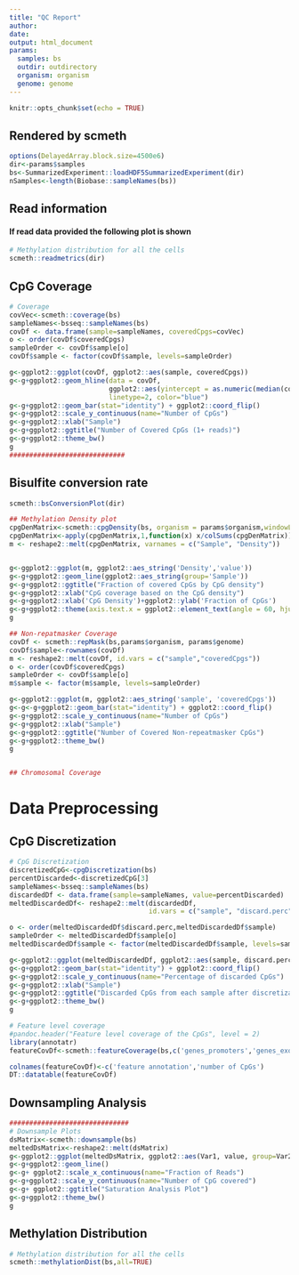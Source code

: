 ```yaml
---
title: "QC Report"
author: 
date: 
output: html_document
params:
  samples: bs
  outdir: outdirectory
  organism: organism
  genome: genome
---
```


```r
knitr::opts_chunk$set(echo = TRUE)
```

## Rendered by scmeth

```r
options(DelayedArray.block.size=4500e6)
dir<-params$samples
bs<-SummarizedExperiment::loadHDF5SummarizedExperiment(dir)
nSamples<-length(Biobase::sampleNames(bs))
```

## Read information
#### If read data provided the following plot is shown
```r
# Methylation distribution for all the cells
scmeth::readmetrics(dir)
```


## CpG Coverage 

```r

# Coverage
covVec<-scmeth::coverage(bs)
sampleNames<-bsseq::sampleNames(bs)
covDf <- data.frame(sample=sampleNames, coveredCpgs=covVec)
o <- order(covDf$coveredCpgs)
sampleOrder <- covDf$sample[o]
covDf$sample <- factor(covDf$sample, levels=sampleOrder)

g<-ggplot2::ggplot(covDf, ggplot2::aes(sample, coveredCpgs))
g<-g+ggplot2::geom_hline(data = covDf,
                         ggplot2::aes(yintercept = as.numeric(median(coveredCpgs))),
                         linetype=2, color="blue")
g<-g+ggplot2::geom_bar(stat="identity") + ggplot2::coord_flip()
g<-g+ggplot2::scale_y_continuous(name="Number of CpGs")
g<-g+ggplot2::xlab("Sample")
g<-g+ggplot2::ggtitle("Number of Covered CpGs (1+ reads)")
g<-g+ggplot2::theme_bw()
g
#############################
```

## Bisulfite conversion rate
```r
scmeth::bsConversionPlot(dir)

```



```r
## Methylation Density plot
cpgDenMatrix<-scmeth::cpgDensity(bs, organism = params$organism,windowLength=1000)
cpgDenMatrix<-apply(cpgDenMatrix,1,function(x) x/colSums(cpgDenMatrix))
m <- reshape2::melt(cpgDenMatrix, varnames = c("Sample", "Density"))


g<-ggplot2::ggplot(m, ggplot2::aes_string('Density','value'))
g<-g+ggplot2::geom_line(ggplot2::aes_string(group='Sample'))
g<-g+ggplot2::ggtitle("Fraction of covered CpGs by CpG density") 
g<-g+ggplot2::xlab("CpG coverage based on the CpG density") 
g<-g+ggplot2::xlab('CpG Density')+ggplot2::ylab('Fraction of CpGs')
g<-g+ggplot2::theme(axis.text.x = ggplot2::element_text(angle = 60, hjust = 1))
g

```



```r
## Non-repatmasker Coverage
covDf <- scmeth::repMask(bs,params$organism, params$genome)
covDf$sample<-rownames(covDf)
m <- reshape2::melt(covDf, id.vars = c("sample","coveredCpgs"))
o <- order(covDf$coveredCpgs)
sampleOrder <- covDf$sample[o]
m$sample <- factor(m$sample, levels=sampleOrder)

g<-ggplot2::ggplot(m, ggplot2::aes_string('sample', 'coveredCpgs'))
g<-g<-g+ggplot2::geom_bar(stat="identity") + ggplot2::coord_flip()
g<-g+ggplot2::scale_y_continuous(name="Number of CpGs") 
g<-g+ggplot2::xlab("Sample") 
g<-g+ggplot2::ggtitle("Number of Covered Non-repeatmasker CpGs")  
g<-g+ggplot2::theme_bw()
g


## Chromosomal Coverage
```

# Data Preprocessing
## CpG Discretization

```r
# CpG Discretization
discretizedCpG<-cpgDiscretization(bs)
percentDiscarded<-discretizedCpG[3]
sampleNames<-bsseq::sampleNames(bs)
discardedDf <- data.frame(sample=sampleNames, value=percentDiscarded)
meltedDiscardedDf<- reshape2::melt(discardedDf, 
                                   id.vars = c("sample", "discard.perc"))

o <- order(meltedDiscardedDf$discard.perc,meltedDiscardedDf$sample)
sampleOrder <- meltedDiscardedDf$sample[o]
meltedDiscardedDf$sample <- factor(meltedDiscardedDf$sample, levels=sampleOrder)

g<-ggplot2::ggplot(meltedDiscardedDf, ggplot2::aes(sample, discard.perc))
g<-g+ggplot2::geom_bar(stat="identity") + ggplot2::coord_flip() 
g<-g+ggplot2::scale_y_continuous(name="Percentage of discarded CpGs") 
g<-g+ggplot2::xlab("Sample") 
g<-g+ggplot2::ggtitle("Discarded CpGs from each sample after discretization")
g<-g+ggplot2::theme_bw()
g

# Feature level coverage
#pandoc.header("Feature level coverage of the CpGs", level = 2)
library(annotatr)
featureCovDf<-scmeth::featureCoverage(bs,c('genes_promoters','genes_exons','genes_introns','genes_intergenic','cpg_islands','cpg_shelves','cpg_shores','cpg_inter'),genome)

colnames(featureCovDf)<-c('feature annotation','number of CpGs')
DT::datatable(featureCovDf)
```

## Downsampling Analysis
```r

##############################
# Downsample Plots
dsMatrix<-scmeth::downsample(bs)
meltedDsMatrix<-reshape2::melt(dsMatrix)
g<-ggplot2::ggplot(meltedDsMatrix, ggplot2::aes(Var1, value, group=Var2))
g<-g+ggplot2::geom_line() 
g<-g+ ggplot2::scale_x_continuous(name="Fraction of Reads")
g<-g+ggplot2::scale_y_continuous(name="Number of CpG covered") 
g<-g+ ggplot2::ggtitle("Saturation Analysis Plot") 
g<-g+ggplot2::theme_bw()
g

```

## Methylation Distribution
```r
# Methylation distribution for all the cells
scmeth::methylationDist(bs,all=TRUE)

```


